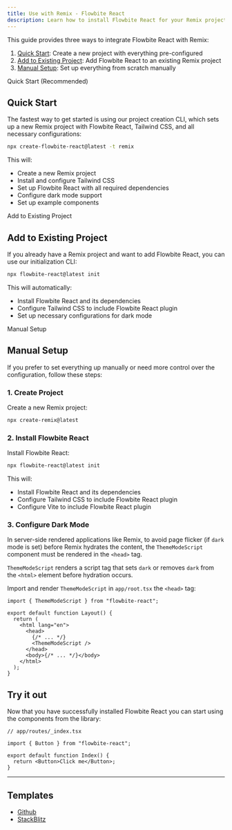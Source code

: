 ```yaml
---
title: Use with Remix - Flowbite React
description: Learn how to install Flowbite React for your Remix project to leverage quicker page loads with a full-stack web framework built by Shopify
---
```


This guide provides three ways to integrate Flowbite React with Remix:

1. [Quick Start](#quick-start): Create a new project with everything pre-configured
2. [Add to Existing Project](#add-to-existing-project): Add Flowbite React to an existing Remix project
3. [Manual Setup](#manual-setup): Set up everything from scratch manually

<TextDivider>Quick Start (Recommended)</TextDivider>

## Quick Start

The fastest way to get started is using our project creation CLI, which sets up a new Remix project with Flowbite React, Tailwind CSS, and all necessary configurations:

```bash
npx create-flowbite-react@latest -t remix
```

This will:

- Create a new Remix project
- Install and configure Tailwind CSS
- Set up Flowbite React with all required dependencies
- Configure dark mode support
- Set up example components

<TextDivider>Add to Existing Project</TextDivider>

## Add to Existing Project

If you already have a Remix project and want to add Flowbite React, you can use our initialization CLI:

```bash
npx flowbite-react@latest init
```

This will automatically:

- Install Flowbite React and its dependencies
- Configure Tailwind CSS to include Flowbite React plugin
- Set up necessary configurations for dark mode

<TextDivider>Manual Setup</TextDivider>

## Manual Setup

If you prefer to set everything up manually or need more control over the configuration, follow these steps:

### 1. Create Project

Create a new Remix project:

```bash
npx create-remix@latest
```

### 2. Install Flowbite React

Install Flowbite React:

```bash
npx flowbite-react@latest init
```

This will:

- Install Flowbite React and its dependencies
- Configure Tailwind CSS to include Flowbite React plugin
- Configure Vite to include Flowbite React plugin

### 3. Configure Dark Mode

In server-side rendered applications like Remix, to avoid page flicker (if `dark` mode is set) before Remix hydrates the content, the `ThemeModeScript` component must be rendered in the `<head>` tag.

`ThemeModeScript` renders a script tag that sets `dark` or removes `dark` from the `<html>` element before hydration occurs.

Import and render `ThemeModeScript` in `app/root.tsx` the `<head>` tag:

```tsx {1,8}
import { ThemeModeScript } from "flowbite-react";

export default function Layout() {
  return (
    <html lang="en">
      <head>
        {/* ... */}
        <ThemeModeScript />
      </head>
      <body>{/* ... */}</body>
    </html>
  );
}
```

## Try it out

Now that you have successfully installed Flowbite React you can start using the components from the library:

```tsx
// app/routes/_index.tsx

import { Button } from "flowbite-react";

export default function Index() {
  return <Button>Click me</Button>;
}
```

<hr />

## Templates

- [Github](https://github.com/themesberg/flowbite-react-template-remix)
- [StackBlitz](https://stackblitz.com/edit/flowbite-react-template-remix)
